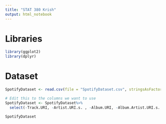 ```yaml
---
title: "STAT 380 Krish"
output: html_notebook
---
```


# Libraries 
```r
library(ggplot2)
library(dplyr)
```

# Dataset
```r
SpotifyDataset <- read.csv(file = "SpotifyDataset.csv", stringsAsFactors = FALSE)

# Edit this to the columns we want to use
SpotifyDataset <- SpotifyDataset%>%
  select(-Track.URI, -Artist.URI.s. , -Album.URI, -Album.Artist.URI.s. , -Album.Image.URL , -Track.Preview.URL , -ISRC, -Added.By, -Added.At, -Album.Genres, -Copyrights)

SpotifyDataset
```
